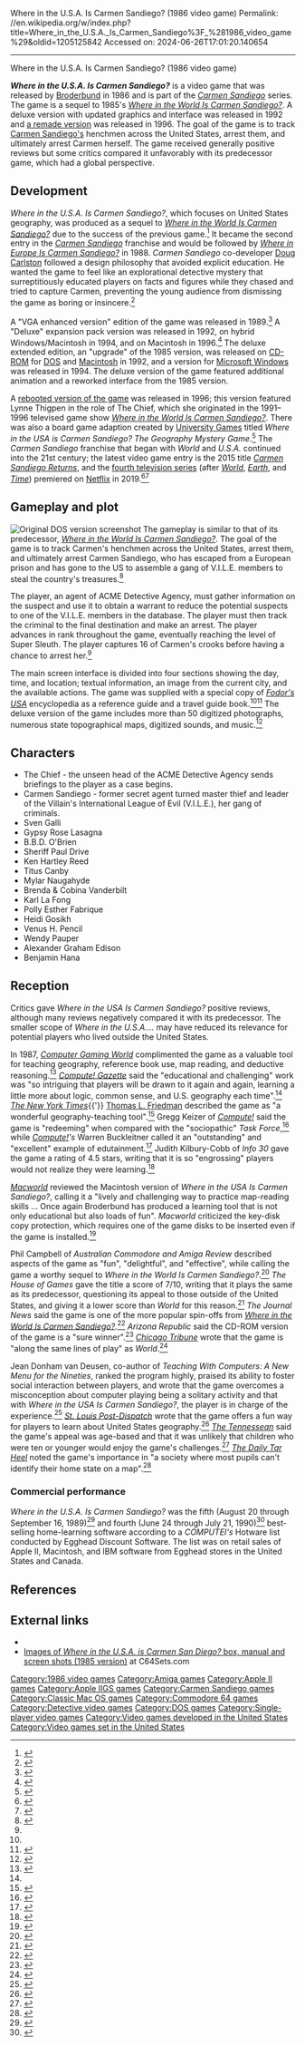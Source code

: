 Where in the U.S.A. Is Carmen Sandiego? (1986 video game)
Permalink: //en.wikipedia.org/w/index.php?title=Where_in_the_U.S.A._Is_Carmen_Sandiego%3F_%281986_video_game%29&oldid=1205125842
Accessed on: 2024-06-26T17:01:20.140654



------
Where in the U.S.A. Is Carmen Sandiego? (1986 video game)
{{short description|1986 video game}}
{{Use mdy dates|date=June 2017}}
{{Infobox video game
| title = Where in the U.S.A. Is <br>Carmen Sandiego?
| image = File:Where_in_the_U.S.A._Is_Carmen_Sandiego?.jpg
| caption = Apple II cover art
| developer = [[Broderbund]]
| publisher = [[Broderbund]]
| series = ''[[Carmen Sandiego (video game series)|Carmen Sandiego]]''
| platforms = [[Apple II series|Apple II]], [[Commodore 64]], [[Apple IIGS]], [[Amiga]], [[DOS]], [[Macintosh]]
| released = [[1986 in video gaming|1986]] (Apple II, DOS)<br>[[1987 in video gaming|1987]] (C64)<br>[[1989 in video gaming|1989]] (Amiga, GS, Mac)
| genre = [[Educational game|Educational]]
| modes = [[Single-player]]
}}

'''''Where in the U.S.A. Is Carmen Sandiego?''''' is a video game that was released by [[Broderbund]] in 1986 and is part of the ''[[Carmen Sandiego (video game series)|Carmen Sandiego]]'' series. The game is a sequel to 1985's [[Where in the World Is Carmen Sandiego? (1985 video game)|''Where in the World Is Carmen Sandiego?'']]. A deluxe version with updated graphics and interface was released in 1992 and [[Where in the U.S.A. Is Carmen Sandiego? (1996 video game)|a remade version]] was released in 1996. The goal of the game is to track [[Carmen Sandiego (character)|Carmen Sandiego's]] henchmen across the United States, arrest them, and ultimately arrest Carmen herself. The game received generally positive reviews but some critics compared it unfavorably with its predecessor game, which had a global perspective.

== Development==
''Where in the U.S.A. Is Carmen Sandiego?'', which focuses on United States geography, was produced as a sequel to ''[[Where in the World Is Carmen Sandiego? (1985 video game)|Where in the World Is Carmen Sandiego?]]'' due to the success of the previous game.<ref>{{Cite news|url=https://www.newspapers.com/newspage/67863340/|title=The Daily Tar Heel from Chapel Hill, North Carolina on January 30, 1992 &middot; Page 15|work=Newspapers.com|access-date=April 23, 2017|language=en|archive-date=April 24, 2017|archive-url=https://web.archive.org/web/20170424011628/https://www.newspapers.com/newspage/67863340/|url-status=live}}</ref> It became the second entry in the ''[[Carmen Sandiego (video game series)|Carmen Sandiego]]'' franchise and would be followed by ''[[Where in Europe Is Carmen Sandiego?]]'' in 1988. ''Carmen Sandiego'' co-developer [[Doug Carlston]] followed a design philosophy that avoided explicit education. He wanted the game to feel like an explorational detective mystery that surreptitiously educated players on facts and figures while they chased and tried to capture Carmen, preventing the young audience from dismissing the game as boring or insincere.<ref>{{Cite news|url=https://www.newspapers.com/newspage/156322163/|title=Albuquerque Journal from Albuquerque, New Mexico on January 20, 1992 &middot; Page 37|work=Newspapers.com|access-date=April 23, 2017|language=en|archive-date=February 27, 2019|archive-url=https://web.archive.org/web/20190227220557/https://www.newspapers.com/newspage/156322163/|url-status=live}}</ref>

A "VGA enhanced version" edition of the game was released in 1989.<ref name=":0">{{Cite web|url=https://archive.org/stream/Australian_Commodore_and_Amiga_Review_The_Volume_7_Issue_2_1990-02_Saturday_Magazine_AU#page/n65/mode/2up/search/carmen+sandiego|title=Australian Commodore and Amiga Review, The – Volume 7 Issue 2 (1990-02)(Saturday Magazine)(AU)|website=archive.org|access-date=April 23, 2017|date=February 1990}}</ref> A "Deluxe" expansion pack version was released in 1992, on hybrid Windows/Macintosh in 1994, and on Macintosh in 1996.<ref name="CarmenUSA1986-Allgame">{{cite web|url=http://www.allgame.com/game.php?id=11979|title=''Where in the U.S.A. Is Carmen Sandiego?''|publisher=[[Allgame]]|author=Christopher Michael Baker|access-date=April 19, 2017|url-status=dead|archive-url=https://web.archive.org/web/20141114185632/http://www.allgame.com/game.php?id=11979|archive-date=November 14, 2014}}</ref> The deluxe extended edition, an "upgrade" of the 1985 version, was released on [[CD-ROM]] for [[DOS]] and [[Macintosh]] in 1992, and a version for [[Microsoft Windows]] was released in 1994. The deluxe version of the game featured additional animation and a reworked interface from the 1985 version.

A [[Where in the World Is Carmen Sandiego? (1996 video game)|rebooted version of the game]] was released in 1996; this version featured Lynne Thigpen in the role of The Chief, which she originated in the 1991–1996 televised game show [[Where in the World Is Carmen Sandiego? (game show)|''Where in the World Is Carmen Sandiego?'']]. There was also a board game adaption created by [[University Games Corporation|University Games]] titled ''Where in the USA is Carmen Sandiego? The Geography Mystery Game''.<ref>{{cite web|url=https://www.terapeak.com/worth/where-in-the-usa-is-carmen-sandiego-age-8-board-game-mystery-geography-game-pbs/272504995080/|title=Where in the USA is Carmen Sandiego? The Geography Mystery Game|publisher=Terapeak Inc.|access-date=April 20, 2017|archive-date=December 17, 2023|archive-url=https://web.archive.org/web/20231217030947/https://www.ebay.com/sellercenter/growth/ebay-research-tools|url-status=live}}</ref> The ''Carmen Sandiego'' franchise that began with ''World'' and ''U.S.A.'' continued into the 21st century; the latest video game entry is the 2015 title ''[[Carmen Sandiego Returns]]'', and the [[Carmen Sandiego (TV series)|fourth television series]] (after ''[[Where in the World Is Carmen Sandiego? (game show)|World]]'', ''[[Where on Earth Is Carmen Sandiego?|Earth]]'', and ''[[Where in Time Is Carmen Sandiego? (game show)|Time]]'') premiered on [[Netflix]] in 2019.<ref name="huffingtonpost.com.au2">{{cite web|url=http://www.huffingtonpost.com.au/entry/carmen-sandiego-is-back-and-better-than-ever_56535004e4b0879a5b0bc3e0?section=australia|title=Where In The World Is Carmen Sandiego Now?|date=November 23, 2015|work=The Huffington Post|access-date=April 23, 2017|archive-date=March 31, 2018|archive-url=https://web.archive.org/web/20180331173256/https://www.huffingtonpost.com.au/entry/carmen-sandiego-is-back-and-better-than-ever_56535004e4b0879a5b0bc3e0?section=australia|url-status=live}}</ref><ref name=":2">{{Cite news|url=http://www.hollywoodreporter.com/live-feed/netflix-reboots-carmen-sandiego-gina-rodriguez-995072|title=Netflix Reboots 'Carmen Sandiego' With Gina Rodriguez|work=The Hollywood Reporter|access-date=April 18, 2017|language=en|archive-date=April 19, 2017|archive-url=https://web.archive.org/web/20170419102429/http://www.hollywoodreporter.com/live-feed/netflix-reboots-carmen-sandiego-gina-rodriguez-995072|url-status=live}}</ref>

==Gameplay and plot==
[[File:Where_in_the_U.S.A._Is_Carmen_Sandiego?_DOS_CGA_screenshot.png|thumb|left|Original DOS version screenshot]]
The gameplay is similar to that of its predecessor, ''[[Where in the World Is Carmen Sandiego? (1985 video game)|Where in the World Is Carmen Sandiego?]]''. The goal of the game is to track Carmen's henchmen across the United States, arrest them, and ultimately arrest Carmen Sandiego, who has escaped from a European prison and has gone to the US to assemble a gang of V.I.L.E. members to steal the country's treasures.<ref name="CarmenUSA1986-CGazette">{{cite news|url=https://archive.org/details/1987-09-computegazette|title=Where in the USA is Carmen Sandiego|date=September 1987|work=Compute! Gazette|page=[https://archive.org/details/1987-09-computegazette/page/n42 41]|access-date=December 10, 2013|author=Randall, Neil}}</ref>

The player, an agent of ACME Detective Agency, must gather information on the suspect and use it to obtain a warrant to reduce the potential suspects to one of the V.I.L.E. members in the database. The player must then track the criminal to the final destination and make an arrest. The player advances in rank throughout the game, eventually reaching the level of Super Sleuth. The player captures 16 of Carmen's crooks before having a chance to arrest her.<ref name="CarmenUSA1986-Allgame" />

The main screen interface is divided into four sections showing the day, time, and location; textual information, an image from the current city, and the available actions. The game was supplied with a special copy of ''[[Fodor's USA]]'' encyclopedia as a reference guide and a travel guide book.<ref name="CarmenUSA1986-CGazette" /><ref>{{Cite news|url=https://www.newspapers.com/newspage/122424781/|title=Arizona Republic from Phoenix, Arizona on March 10, 1991 &middot; Page 159|work=Newspapers.com|access-date=April 23, 2017|language=en|archive-date=April 24, 2017|archive-url=https://web.archive.org/web/20170424012018/https://www.newspapers.com/newspage/122424781/|url-status=live}}</ref> The deluxe version of the game includes more than 50 digitized photographs, numerous state topographical maps, digitized sounds, and music.<ref>{{Cite news|url=https://www.newspapers.com/newspage/113116541/|title=The Courier-Journal from Louisville, Kentucky on August 22, 1993 &middot; Page 177|work=Newspapers.com|access-date=April 23, 2017|language=en|archive-date=April 24, 2017|archive-url=https://web.archive.org/web/20170424002915/https://www.newspapers.com/newspage/113116541/|url-status=live}}</ref>

==Characters==
{{div col|colwidth=30em}}
* The Chief - the unseen head of the ACME Detective Agency sends briefings to the player as a case begins.
* Carmen Sandiego - former secret agent turned master thief and leader of the Villain's International League of Evil (V.I.L.E.), her gang of criminals.
* Sven Galli
* Gypsy Rose Lasagna
* B.B.D. O'Brien
* Sheriff Paul Drive
* Ken Hartley Reed
* Titus Canby
* Mylar Naugahyde
* Brenda & Cobina Vanderbilt
* Karl La Fong
* Polly Esther Fabrique
* Heidi Gosikh
* Venus H. Pencil
* Wendy Pauper
* Alexander Graham Edison
* Benjamin Hana
{{div col end}}

==Reception==
{{Infobox video game
| title = Where in the USA is<br>Carmen Sandiego? Deluxe
| image = 
| developer = [[Broderbund]]
| publisher = Broderbund
| series = ''[[Carmen Sandiego (video game series)|Carmen Sandiego]]''
| platforms = [[DOS]], [[Mac OS]], [[Microsoft Windows]]
| released = 1992
| genre = [[Educational game|Educational]]
| modes = [[Single-player]]
}}
Critics gave ''Where in the USA Is Carmen Sandiego?'' positive reviews, although many reviews negatively compared it with its predecessor. The smaller scope of ''Where in the U.S.A....'' may have reduced its relevance for potential players who lived outside the United States.

In 1987, ''[[Computer Gaming World]]'' complimented the game as a valuable tool for teaching geography, reference book use, map reading, and deductive reasoning.<ref name="proctor198707">{{cite news | title=Educational Games From Broderbund | magazine=Computer Gaming World | date=June–July 1987 | last=Proctor |first=Bob | page=26}}</ref> ''[[Compute!'s Gazette|Compute! Gazette]]'' said the "educational and challenging" work was "so intriguing that players will be drawn to it again and again, learning a little more about logic, common sense, and U.S. geography each time".<ref name="CarmenUSA1986-CGazette"/> ''[[The New York Times]]''{{'}} [[Thomas L. Friedman]] described the game as "a wonderful geography-teaching tool".<ref>{{cite web | url=https://www.nytimes.com/1995/04/16/opinion/foreign-affairs-where-do-cars-come-from.html | title=WASH Foreign Affairs; Where Do Cars Come From? | work=The New York Times | date=April 16, 1995 | access-date=November 18, 2012 | author=Friedman, Thomas L. | archive-date=November 14, 2013 | archive-url=https://web.archive.org/web/20131114084036/http://www.nytimes.com/1995/04/16/opinion/foreign-affairs-where-do-cars-come-from.html | url-status=live }}</ref> Gregg Keizer of ''[[Compute!]]'' said the game is "redeeming" when compared with the "sociopathic" ''Task Force'',<ref>{{Cite web|url=http://www.atarimagazines.com/compute/issue126/M8_Give_your_Apple_II_a.php|title=Give your Apple II a New Year's treat|last=Keizer|first=Gregg|website=www.atarimagazines.com|access-date=April 19, 2017|archive-date=April 20, 2017|archive-url=https://web.archive.org/web/20170420143730/http://www.atarimagazines.com/compute/issue126/M8_Give_your_Apple_II_a.php|url-status=live}}</ref> while ''[[Compute!]]'s'' Warren Buckleitner called it an "outstanding" and "excellent" example of edutainment.<ref>{{Cite web|url=http://www.atarimagazines.com/compute/issue136/S10_25_top_childrens_pr.php|title=25 top children's programs|last=Buckleitner|first=Warren|website=www.atarimagazines.com|access-date=April 19, 2017|archive-date=December 20, 2017|archive-url=https://web.archive.org/web/20171220173327/https://www.atarimagazines.com/compute/issue136/S10_25_top_childrens_pr.php|url-status=live}}</ref> Judith Kilbury-Cobb of ''Info 30'' gave the game a rating of 4.5 stars, writing that it is so "engrossing" players would not realize they were learning.<ref>{{Cite journal|last=Kilbury-Cobb|first=Judith|title=Where in the U.S.A is Carmen Sandiego?|url=http://amr.abime.net/review_7070|journal=Info 30|volume=Jan – Feb 1990|access-date=April 23, 2017|archive-date=April 24, 2017|archive-url=https://web.archive.org/web/20170424003538/http://amr.abime.net/review_7070|url-status=live}}</ref>

''[[Macworld]]'' reviewed the Macintosh version of ''Where in the USA Is Carmen Sandiego?'', calling it a "lively and challenging way to practice map-reading skills ... Once again Broderbund has produced a learning tool that is not only educational but also loads of fun". ''Macworld'' criticized the key-disk copy protection, which requires one of the game disks to be inserted even if the game is installed.<ref>{{cite magazine|last = Lukos|first = Gerry|title = Atlas Explorer 1.0, Where in the USA Is Carmen Sandiego? 1.0, Global Trespass 1.0 Review|date = November 1989|url = https://archive.org/details/MacWorld_8911_November_1989|magazine = Macworld|publisher = Mac Publishing|page = [https://archive.org/details/MacWorld_8911_November_1989/page/n236 217]–220}}</ref>

Phil Campbell of ''Australian Commodore and Amiga Review'' described aspects of the game as "fun", "delightful", and "effective", while calling the game a worthy sequel to ''Where in the World Is Carmen Sandiego?''.<ref>{{Cite journal|last=Campbell|first=Phil|date=February 1990|title=Where in the USA Is Carmen Sandiego?|url=https://archive.org/stream/Australian_Commodore_and_Amiga_Review_The_Volume_7_Issue_2_1990-02_Saturday_Magazine_AU#page/n65/mode/2up/search/carmen+sandiego|journal=Australian Commodore and Amiga Review|volume=7|issue=2|pages=66}}</ref> ''The House of Games'' gave the title a score of 7/10, writing that it plays the same as its predecessor, questioning its appeal to those outside of the United States, and giving it a lower score than ''World'' for this reason.<ref>{{Cite web|url=http://thehouseofgames.org/index.php?t=10&id=343|title=Where in the USA is Carmen Sandiego|last=Kaiser|first=Erde|date=2017|website=The House of Games|archive-url=https://web.archive.org/web/20160424034325/http://thehouseofgames.org/index.php?t=10&id=343|archive-date=2016-04-24|url-status=dead|access-date=April 23, 2017}}</ref> ''The Journal News'' said the game is one of the more popular spin-offs from ''[[Where in the World Is Carmen Sandiego? (1985 video game)|Where in the World Is Carmen Sandiego?]]''.<ref>{{Cite news|url=https://www.newspapers.com/newspage/162777037/|title=That's 'edu-tainment'|last=DeBarros|first=Anthony|date=June 16, 1992|work=The Journal News|access-date=April 23, 2017|pages=19|language=en|archive-date=April 24, 2017|archive-url=https://web.archive.org/web/20170424005821/https://www.newspapers.com/newspage/162777037/|url-status=live}}</ref> ''Arizona Republic'' said the CD-ROM version of the game is a "sure winner".<ref>{{Cite news|url=https://www.newspapers.com/newspage/117161862/|title=Arizona Republic from Phoenix, Arizona on December 4, 1994 &middot; Page 183|work=Newspapers.com|access-date=April 23, 2017|language=en|archive-date=April 24, 2017|archive-url=https://web.archive.org/web/20170424013549/https://www.newspapers.com/newspage/117161862/|url-status=live}}</ref> ''[[Chicago Tribune]]'' wrote that the game is "along the same lines of play" as ''World''.<ref>{{Cite news|url=https://www.newspapers.com/newspage/202017530/|title=Chicago Tribune from Chicago, Illinois on December 19, 1986 &middot; Page 203|work=Newspapers.com|access-date=April 23, 2017|language=en|archive-date=April 24, 2017|archive-url=https://web.archive.org/web/20170424010555/https://www.newspapers.com/newspage/202017530/|url-status=live}}</ref>

Jean Donham van Deusen, co-author of ''Teaching With Computers: A New Menu for the Nineties'', ranked the program highly, praised its ability to foster social interaction between players, and wrote that the game overcomes a misconception about computer playing being a solitary activity and that with ''Where in the USA Is Carmen Sandiego?'', the player is in charge of the experience.<ref>{{Cite news|url=https://www.newspapers.com/newspage/152582085/|title=Reno Gazette-Journal from Reno, Nevada on December 6, 1991 &middot; Page 55|work=Newspapers.com|access-date=April 23, 2017|language=en|archive-date=April 24, 2017|archive-url=https://web.archive.org/web/20170424010336/https://www.newspapers.com/newspage/152582085/|url-status=live}}</ref> ''[[St. Louis Post-Dispatch]]'' wrote that the game offers a fun way for players to learn about United States geography.<ref>{{Cite news|url=https://www.newspapers.com/newspage/141486763/|title=St. Louis Post-Dispatch from St. Louis, Missouri on October 27, 1991 &middot; Page 625|work=Newspapers.com|access-date=April 23, 2017|language=en|archive-date=April 24, 2017|archive-url=https://web.archive.org/web/20170424013533/https://www.newspapers.com/newspage/141486763/|url-status=live}}</ref> ''[[The Tennessean]]'' said the game's appeal was age-based and that it was unlikely that children who were ten or younger would enjoy the game's challenges.<ref>{{Cite news|url=https://www.newspapers.com/newspage/112837634/|title=The Tennessean from Nashville, Tennessee on November 8, 1995 &middot; Page 23|work=Newspapers.com|access-date=April 23, 2017|language=en|archive-date=April 24, 2017|archive-url=https://web.archive.org/web/20170424002923/https://www.newspapers.com/newspage/112837634/|url-status=live}}</ref> ''[[The Daily Tar Heel]]'' noted the game's importance in "a society where most pupils can't identify their home state on a map".<ref>{{Cite news|url=https://www.newspapers.com/newspage/67863340/|title=The Daily Tar Heel from Chapel Hill, North Carolina on January 30, 1992 &middot; Page 15|work=Newspapers.com|access-date=April 23, 2017|language=en|archive-date=April 24, 2017|archive-url=https://web.archive.org/web/20170424011628/https://www.newspapers.com/newspage/67863340/|url-status=live}}</ref>

=== Commercial performance ===
''Where in the U.S.A. Is Carmen Sandiego?'' was the fifth (August 20 through September 16, 1989)<ref>{{Cite web|url=http://www.atarimagazines.com/compute/issue115/426_1_HOTWARE_SOFTWARE_BESTSELLERS_FROM_AROUND_THE_COUNTRY.php|title=Hotware: Software Bestsellers From Around The Country|last=Country|first=Software Bestellers From Around the|website=www.atarimagazines.com|access-date=April 19, 2017|archive-date=April 20, 2017|archive-url=https://web.archive.org/web/20170420143230/http://www.atarimagazines.com/compute/issue115/426_1_HOTWARE_SOFTWARE_BESTSELLERS_FROM_AROUND_THE_COUNTRY.php|url-status=live}}</ref> and fourth (June 24 through July 21, 1990)<ref>{{Cite web|url=http://www.atarimagazines.com/compute/issue123/HOTWARE.php|title=Hotware: Software Best-Sellers|website=www.atarimagazines.com|access-date=April 19, 2017|archive-date=April 20, 2017|archive-url=https://web.archive.org/web/20170420143228/http://www.atarimagazines.com/compute/issue123/HOTWARE.php|url-status=live}}</ref> best-selling home-learning software according to a ''COMPUTEI's'' Hotware list conducted by Egghead Discount Software. The list was on retail sales of Apple II, Macintosh, and IBM software from Egghead stores in the United States and Canada.

==References==
{{reflist|30em}}

==External links==
* {{MobyGames|id=/where-in-the-usa-is-carmen-sandiego}}
* [http://www.c64sets.com/set.html?id=61 Images of ''Where in the U.S.A. is Carmen San Diego?'' box, manual and screen shots (1985 version)] at C64Sets.com

{{Carmen Sandiego}}

[[Category:1986 video games]]
[[Category:Amiga games]]
[[Category:Apple II games]]
[[Category:Apple IIGS games]]
[[Category:Carmen Sandiego games]]
[[Category:Classic Mac OS games]]
[[Category:Commodore 64 games]]
[[Category:Detective video games]]
[[Category:DOS games]]
[[Category:Single-player video games]]
[[Category:Video games developed in the United States]]
[[Category:Video games set in the United States]]